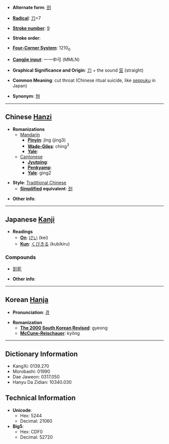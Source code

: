 * '''Alternate form''': [[刭]]

* '''[[Wiktionary:Chinese radical index| Radical]]''': [[Wiktionary:Chinese radical index 刀|刀]]+7

* '''[[Wiktionary:Chinese total strokes index|Stroke number]]''': [[Wiktionary:Chinese total strokes index 9|9]]

* '''Stroke order''': 

* '''[[Wiktionary:Chinese four corner index|Four-Corner System]]''': 1210<sub>0</sub>

* '''[[Wiktionary:Chinese Cangjie index|Cangjie input]]''': 一一中弓 (MMLN)

* '''Graphical Significance and Origin''': [[刀]] + the sound [[巠]] (straight)

* '''Common Meaning''': cut throat (Chinese ritual suicide, like [[seppuku]] in Japan)

* '''Synonym''': [[刎]]

----

== Chinese [[Hanzi]] ==

* '''Romanizations'''
** [[Mandarin]]
*** '''[[Pinyin]]''': jǐng (jing3)
*** '''[[Wade-Giles]]''': ching<sup>3</sup>
*** '''[[Yale]]''': 
**[[Cantonese]]
***'''[[Jyutping]]''':
***'''[[Penkyamp]]''': 
***'''[[Yale]]''': ging2

* '''Style''': [[Traditional Chinese]] 
** '''[[Simplified Chinese|Simplified]] equivalent''': [[刭]]

* '''Other info''': 

----

== Japanese [[Kanji]] ==

* '''Readings'''
** '''[[On]]''': [[けい]] (kei)
** '''[[Kun]]''': [[くびきる]] (kubikiru)

===Compounds===
*[[剄死]]

* '''Other info''':  

----

== Korean [[Hanja]] ==

* '''Pronunciation''': [[경]]

* '''Romanization'''
** '''[[The 2000 South Korean Revised Romanization|The 2000 South Korean Revised]]''': gyeong
** '''[[McCune-Reischauer]]''': kyŏng

----

== Dictionary Information ==

* KangXi: 0139.270
* Morobashi: 01990
* Dae Jaweon: 0317.050
* Hanyu Da Zidian: 10340.030

== Technical Information ==

* '''Unicode''':
** Hex: 5244
** Decimal: 21060
* '''Big5''':
** Hex: CDF0
** Decimal: 52720